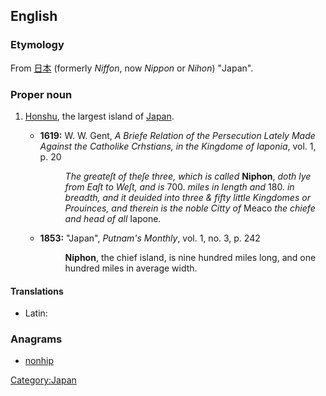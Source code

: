 ==English==

===Etymology===
From {{etyl|ja|sort=niphon}} [[日本]] (formerly ''Niffon'', now ''Nippon'' or ''Nihon'') "Japan".

===Proper noun===
{{en-proper noun}}

# {{obsolete}} [[Honshu]], the largest island of [[Japan]].
#* '''1619:''' W. W. Gent, ''A Briefe Relation of the Persecution Lately Made Against the Catholike Crhstians, in the Kingdome of Iaponia'', vol. 1, p. 20
#*: ''The greateſt of theſe three, which is called'' '''Niphon''', ''doth lye from Eaſt to Weſt, and is'' 700. ''miles in length and'' 180. ''in breadth, and it deuided into three & fifty little Kingdomes or Prouinces, and therein is the noble Citty of'' Meaco ''the chiefe and head of all'' Iapone.
#* '''1853:''' "Japan", ''Putnam's Monthly'', vol. 1, no. 3, p. 242
#*: '''Niphon''', the chief island, is nine hundred miles long, and one hundred miles in average width.

====Translations====
{{trans-top|Honshu, the largest island of Japan. }}
* Latin: {{t+|la|Niphonia|f}}
{{trans-mid}}
{{trans-bottom}}

===Anagrams===
* [[nonhip#English|nonhip]]

[[Category:Japan]]
